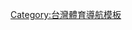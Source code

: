 {{Navbox
| name = 臺灣最高層級體育聯賽
| title = 臺灣最高層級體育聯賽
| state = {{{state|autocollapse}}}
| bodyclass = hlist

| group1 = 男子
| list1 = 
* [[中華職業棒球大聯盟|棒球]]<sup>†</sup>
* 籃球
** [[P. LEAGUE+]]<sup>†</sup>
** [[T1聯盟]]<sup>†</sup>
** [[臺灣3x3籃球聯盟|三人制]]
* [[台灣企業甲級足球聯賽|足球]]
** [[臺灣五人制足球聯賽|五人制]]
* [[企業排球聯賽|排球]]
* [[台灣電子競技聯盟|電競]]<sup>†</sup>
* [[中華企業射箭聯賽|射箭]]

| group2 = 女子
| list2 = 
* [[台灣女子棒球聯賽|棒球]]
* [[女子超級籃球聯赛|籃球]]<sup>*</sup>
* [[台灣木蘭足球聯賽|足球]]
* [[企業女子壘球聯賽|壘球]]
* [[企業排球聯賽|排球]]
* [[台灣電子競技聯盟|電競]]<sup>†</sup>
* [[中華企業射箭聯賽|射箭]]

| below = 
* 以<sup>†</sup>標示者表示為職業聯賽
* 以<sup>*</sup>標示者表示為半職業聯賽

}}<noinclude>
{{collapsible option}}
[[Category:台灣體育導航模板]]
[[Category:台灣體育聯賽| ]]
[[Category:台灣職業運動聯盟| ]]
</noinclude>